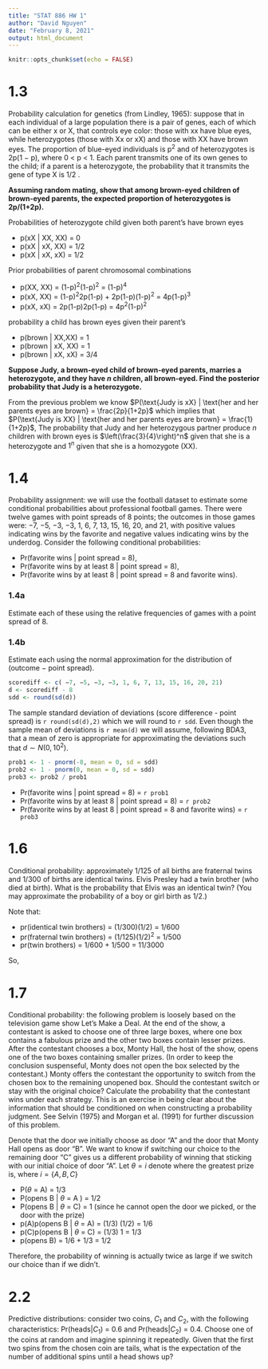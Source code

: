 ```yaml
---
title: "STAT 886 HW 1"
author: "David Nguyen"
date: "February 8, 2021"
output: html_document
---
```


```r
knitr::opts_chunk$set(echo = FALSE)
```

# 1.3

Probability calculation for genetics (from Lindley, 1965): suppose that in each individual of a large population there is a pair of genes, each of which can be either x or X, that controls eye color: those with xx have blue eyes, while heterozygotes (those with Xx or xX) and those with XX have brown eyes. 
The proportion of blue-eyed individuals is p^2^ and of heterozygotes is 2p(1 − p), where 0 < p < 1. Each parent transmits one of its own genes to the child; if a parent is a heterozygote, the probability that it transmits the gene of type X is 1/2 . 

**Assuming random mating, show that among brown-eyed children of brown-eyed parents, the expected proportion of heterozygotes is 2p/(1+2p).** 

Probabilities of heterozygote child given both parent's have brown eyes

* p(xX | XX, XX) = 0
* p(xX | xX, XX) = 1/2
* p(xX | xX, xX) = 1/2

Prior probabilities of parent chromosomal combinations

* p(XX, XX) = (1-p)^2^(1-p)^2^ = (1-p)^4^
* p(xX, XX) = (1-p)^2^2p(1-p) + 2p(1-p)(1-p)^2^  = 4p(1-p)^3^
* p(xX, xX) = 2p(1-p)2p(1-p) = 4p^2^(1-p)^2^

probability a child has brown eyes given their parent's

* p(brown | XX,XX) = 1
* p(brown | xX, XX) = 1
* p(brown | xX, xX) = 3/4

\begin{align}
p(\text{xX, child has brown eyes, parents have brown eyes}) & = \frac{p(\text{xX, parents have brown eyes})}{p(\text{child has brown eyes, parents have brown eyes})} \\
                                      & = \frac{0 \cdot (1-p)^4 + 1/2 \cdot 4p(1-p)^3 + 1/2 \cdot 4p^2(1-p)^2}{1 \cdot (1-p)^4 + 1 \cdot 4p(1-p)^3 + 3/4 \cdot 4p^2(1-p)^2} \\
                                      & = \frac{2p(1-p)^3 + 2p^2(1-p)^2}{(1-p)^4 + 4p(1-p)^3 + 3p^2(1-p)^2} \\
                                      & = \frac{2p(1-P) + 2p^2}{(1-p)^2 + 4p(1-p)+xp^2} \\
                                      & = \frac{2p - 2p^2 + 2p}{p^2 - 2p + 1 + 4p - 4p^2 + 3p^2} \\
                                      & = \frac{2p}{1+2p}
\end{align}

**Suppose Judy, a brown-eyed child of brown-eyed parents, marries a heterozygote, and they have
*n* children, all brown-eyed. Find the posterior probability that Judy is a heterozygote.**

From the previous problem we know $P(\text{Judy is xX} | \text{her and her parents eyes are brown} = \frac{2p}{1+2p}$ which implies that $P(\text{Judy is XX} | \text{her and her parents eyes are brown} = \frac{1}{1+2p}$, The probability that Judy and her heterozygous partner produce $n$ children with brown eyes is $\left(\frac{3}{4}\right)^n$ given that she is a heterozygote and $1^n$ given that she is a homozygote (XX).

\begin{align}
P(\text{Judy is xX} | \text{Judy, her parents, and n children have brown eyes}) & =
                    \frac{\frac{2p}{1+2p} \left(\frac{3}{4}\right)^n}{\frac{2p}{1+2p} \left(\frac{3}{4}\right)^n + \frac{1}{1+2p} 1^n}
\end{align}

# 1.4
Probability assignment: we will use the football dataset to estimate some conditional
probabilities about professional football games. There were twelve games with point
spreads of 8 points; the outcomes in those games were: −7, −5, −3, −3, 1, 6, 7, 13, 15,
16, 20, and 21, with positive values indicating wins by the favorite and negative values
indicating wins by the underdog. Consider the following conditional probabilities:

* Pr(favorite wins | point spread = 8),
* Pr(favorite wins by at least 8 | point spread = 8),
* Pr(favorite wins by at least 8 | point spread = 8 and favorite wins).

### 1.4a
Estimate each of these using the relative frequencies of games with a point spread of
8.

\begin{align}
Pr(\text{favorite wins | point spread = 8}) &= \frac{8}{12} \\
Pr(\text{favorite wins by at least 8 | point spread = 8}) & = \frac{5}{12} \\
Pr(\text{favorite wins by at least 8 | point spread = 8 and favorite wins}) &= \frac{5}{8}
\end{align}

### 1.4b
Estimate each using the normal approximation for the distribution of (outcome − point spread).

```r
scorediff <- c( −7, −5, −3, −3, 1, 6, 7, 13, 15, 16, 20, 21)
d <- scorediff - 8
sdd <- round(sd(d))
```

The sample standard deviation of deviations (score difference - point spread) is `r round(sd(d),2)` which we will round to `r sdd`. Even though the sample mean of deviations is `r mean(d)` we will assume, following BDA3, that a mean of zero is appropriate for approximating the deviations such that $d \sim N(0, 10^2)$.

```r
prob1 <- 1 - pnorm(-8, mean = 0, sd = sdd)
prob2 <- 1 - pnorm(0, mean = 0, sd = sdd)
prob3 <- prob2 / prob1
```

* Pr(favorite wins | point spread = 8) = `r prob1`
* Pr(favorite wins by at least 8 | point spread = 8) = `r prob2`
* Pr(favorite wins by at least 8 | point spread = 8 and favorite wins) = `r prob3`

# 1.6
Conditional probability: approximately 1/125 of all births are fraternal twins and 1/300
of births are identical twins. Elvis Presley had a twin brother (who died at birth). What
is the probability that Elvis was an identical twin? (You may approximate the probability
of a boy or girl birth as 1/2.)

Note that:

* pr(identical twin brothers) = (1/300)(1/2) = 1/600
* pr(fraternal twin brothers) = (1/125)(1/2)^2^ = 1/500
* pr(twin brothers) = 1/600 + 1/500 = 11/3000

So,

\begin{align}
pr(\text{Elvis' brother was identical}) & = \frac{pr(\text{identical twin brothers})}{pr(\text{twin brothers})} \\
                                        & = \frac{1/600}{11/3000} \\
                                        & = \frac{5}{11}
\end{align}

# 1.7
Conditional probability: the following problem is loosely based on the television game
show Let’s Make a Deal. At the end of the show, a contestant is asked to choose one of
three large boxes, where one box contains a fabulous prize and the other two boxes contain
lesser prizes. After the contestant chooses a box, Monty Hall, the host of the show,
opens one of the two boxes containing smaller prizes. (In order to keep the conclusion
suspenseful, Monty does not open the box selected by the contestant.) Monty offers the
contestant the opportunity to switch from the chosen box to the remaining unopened box.
Should the contestant switch or stay with the original choice? Calculate the probability
that the contestant wins under each strategy. This is an exercise in being clear about the
information that should be conditioned on when constructing a probability judgment.
See Selvin (1975) and Morgan et al. (1991) for further discussion of this problem.

Denote that the door we initially choose as door "A" and the door that Monty Hall opens as door "B". We want to know if switching our choice to the remaining door "C" gives us a different probability of winning that sticking with our initial choice of door "A". Let $\theta = i$ denote where the greatest prize is, where $i = \{A,B,C\}$

* P($\theta$ = A) = 1/3
* P(opens B | $\theta$ = A ) = 1/2
* P(opens B | $\theta$ = C) = 1 (since he cannot open the door we picked, or the door with the prize)
* p(A)p(opens B | $\theta$ = A) = (1/3) (1/2) = 1/6
* p(C)p(opens B | $\theta$ = C) = (1/3) 1 = 1/3
* p(opens B) = 1/6 + 1/3 = 1/2

\begin{align}
p(\theta = A | \text{opens } B) & = \frac{p(A)p(\text{opens B} | \theta = A)}{P(\text{opens B})} \\
                                & = \frac{1/6}{1/2} \\
                                & = 1/3 \\
p(\theta = C | \text{opens } B) & = \frac{p(C)p(\text{opens B} | \theta = C)}{P(\text{opens B})} \\
                                & = \frac{1/3}{1/2} \\
                                & = 2/3
\end{align}

Therefore, the probability of winning is actually twice as large if we switch our choice than if we didn't.

# 2.2
Predictive distributions: consider two coins, $C_1$ and $C_2$, with the following characteristics:
Pr(heads|$C_1$) = 0.6 and Pr(heads|$C_2$) = 0.4. Choose one of the coins at random and
imagine spinning it repeatedly. Given that the first two spins from the chosen coin are
tails, what is the expectation of the number of additional spins until a head shows up?




